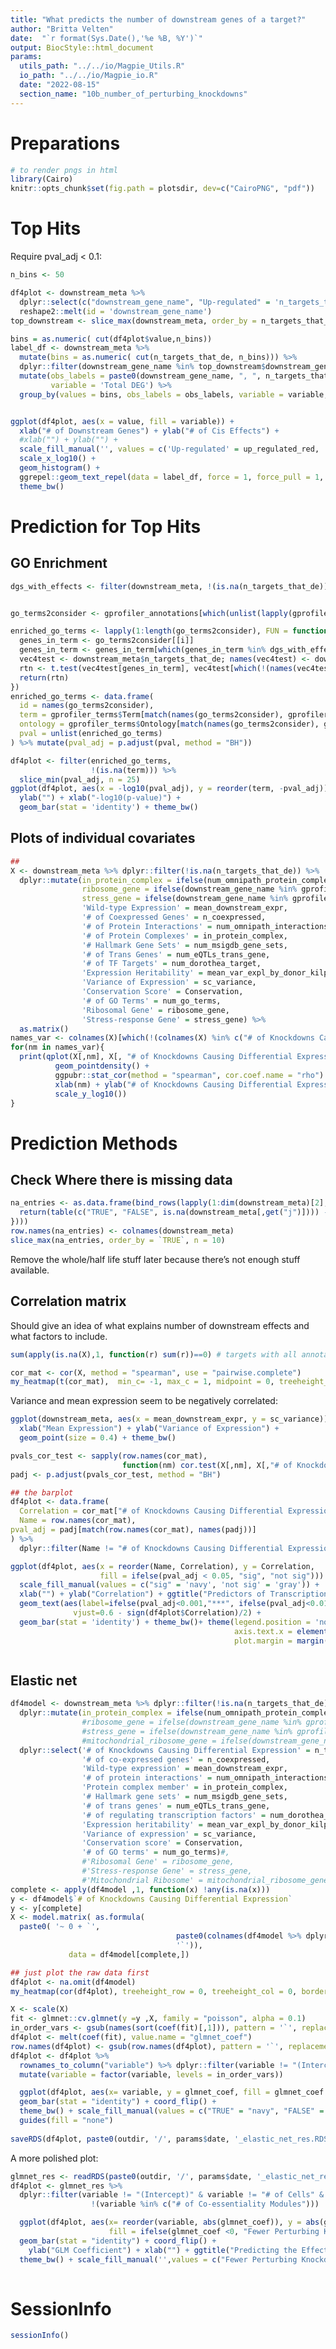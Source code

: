 ```yaml
---
title: "What predicts the number of downstream genes of a target?"
author: "Britta Velten"
date:  "`r format(Sys.Date(),'%e %B, %Y')`"
output: BiocStyle::html_document
params:
  utils_path: "../../io/Magpie_Utils.R"
  io_path: "../../io/Magpie_io.R"
  date: "2022-08-15"
  section_name: "10b_number_of_perturbing_knockdowns"
---
```


# Preparations
```r
# to render pngs in html
library(Cairo)
knitr::opts_chunk$set(fig.path = plotsdir, dev=c("CairoPNG", "pdf"))
```


# Top Hits


Require pval_adj < 0.1:

```r

n_bins <- 50

df4plot <- downstream_meta %>% 
  dplyr::select(c("downstream_gene_name", "Up-regulated" = 'n_targets_that_upregulate', "Down-regulated" = 'n_targets_that_downregulate')) %>%
  reshape2::melt(id = 'downstream_gene_name')
top_downstream <- slice_max(downstream_meta, order_by = n_targets_that_de, n = 5)

bins = as.numeric( cut(df4plot$value,n_bins))
label_df <- downstream_meta %>% 
  mutate(bins = as.numeric( cut(n_targets_that_de, n_bins))) %>%
  dplyr::filter(downstream_gene_name %in% top_downstream$downstream_gene_name) %>%
  mutate(obs_labels = paste0(downstream_gene_name, ", ", n_targets_that_de, " Perturbing Knockdowns"),
         variable = 'Total DEG') %>%
  group_by(values = bins, obs_labels = obs_labels, variable = variable, n_targets_that_de) %>% count


ggplot(df4plot, aes(x = value, fill = variable)) + 
  xlab("# of Downstream Genes") + ylab("# of Cis Effects") + 
  #xlab("") + ylab("") + 
  scale_fill_manual('', values = c('Up-regulated' = up_regulated_red, 'Down-regulated' = down_regulated_blue )) + 
  scale_x_log10() + 
  geom_histogram() + 
  ggrepel::geom_text_repel(data = label_df, force = 1, force_pull = 1, aes(label = obs_labels, y = n, x = n_targets_that_de)) +
  theme_bw() 
```


# Prediction for Top Hits

## GO Enrichment

```r
dgs_with_effects <- filter(downstream_meta, !(is.na(n_targets_that_de))) %>% .$downstream_gene_name


go_terms2consider <- gprofiler_annotations[which(unlist(lapply(gprofiler_annotations, FUN = function(x){length(which(x %in% dgs_with_effects))})) > 10)]

enriched_go_terms <- lapply(1:length(go_terms2consider), FUN = function(i){
  genes_in_term <- go_terms2consider[[i]]
  genes_in_term <- genes_in_term[which(genes_in_term %in% dgs_with_effects)]
  vec4test <- downstream_meta$n_targets_that_de; names(vec4test) <- downstream_meta$downstream_gene_name; vec4test <- vec4test[!(is.na(vec4test))]
  rtn <- t.test(vec4test[genes_in_term], vec4test[which(!(names(vec4test) %in% genes_in_term))], alternative = "greater")$p.value
  return(rtn)
})
enriched_go_terms <- data.frame(
  id = names(go_terms2consider),
  term = gprofiler_terms$Term[match(names(go_terms2consider), gprofiler_terms$GO_ID)],
  ontology = gprofiler_terms$Ontology[match(names(go_terms2consider), gprofiler_terms$GO_ID)],
  pval = unlist(enriched_go_terms)
) %>% mutate(pval_adj = p.adjust(pval, method = "BH"))

df4plot <- filter(enriched_go_terms, 
                  !(is.na(term))) %>%
  slice_min(pval_adj, n = 25)
ggplot(df4plot, aes(x = -log10(pval_adj), y = reorder(term, -pval_adj))) +
  ylab("") + xlab("-log10(p-value)") + 
  geom_bar(stat = 'identity') + theme_bw()


```


## Plots of individual covariates

```r
## 
X <- downstream_meta %>% dplyr::filter(!is.na(n_targets_that_de)) %>%
  dplyr::mutate(in_protein_complex = ifelse(num_omnipath_protein_complexes >= 1, 1, 0),
                ribosome_gene = ifelse(downstream_gene_name %in% gprofiler_annotations[['GO:0022626']], 1, 0),
                stress_gene = ifelse(downstream_gene_name %in% gprofiler_annotations[['GO:0006950']], 1, 0)) %>% dplyr::select('# of Knockdowns Causing Differential Expression' = n_targets_that_de,
                'Wild-type Expression' = mean_downstream_expr,
                '# of Coexpressed Genes' = n_coexpressed,
                '# of Protein Interactions' = num_omnipath_interactions,
                '# of Protein Complexes' = in_protein_complex,
                '# Hallmark Gene Sets' = num_msigdb_gene_sets,
                '# of Trans Genes' = num_eQTLs_trans_gene,
                '# of TF Targets' = num_dorothea_target,
                'Expression Heritability' = mean_var_expl_by_donor_kilpinen,
                'Variance of Expression' = sc_variance,
                'Conservation Score' = Conservation,
                '# of GO Terms' = num_go_terms,
                'Ribosomal Gene' = ribosome_gene,
                'Stress-response Gene' = stress_gene) %>%
  as.matrix()
names_var <- colnames(X)[which(!(colnames(X) %in% c("# of Knockdowns Causing Differential Expression", 'downstream_gene_name')))]
for(nm in names_var){
  print(qplot(X[,nm], X[, "# of Knockdowns Causing Differential Expression"]) +
          geom_pointdensity() +
          ggpubr::stat_cor(method = "spearman", cor.coef.name = "rho") +
          xlab(nm) + ylab("# of Knockdowns Causing Differential Expression") + theme_bw() +
          scale_y_log10())
}
```

# Prediction Methods
## Check Where there is missing data

```r
na_entries <- as.data.frame(bind_rows(lapply(1:dim(downstream_meta)[2], FUN = function(j){
  return(table(c("TRUE", "FALSE", is.na(downstream_meta[,get("j")]))) - 1)
})))
row.names(na_entries) <- colnames(downstream_meta)
slice_max(na_entries, order_by = `TRUE`, n = 10)
```

Remove the whole/half life stuff later because there's not enough stuff available.

## Correlation matrix

Should give an idea of what explains number of downstream effects and what factors to include.

```r
sum(apply(is.na(X),1, function(r) sum(r))==0) # targets with all annotations

cor_mat <- cor(X, method = "spearman", use = "pairwise.complete")
my_heatmap(t(cor_mat),  min_c= -1, max_c = 1, midpoint = 0, treeheight_row = 0, treeheight_col = 0)

```

Variance and mean expression seem to be negatively correlated:

```r
ggplot(downstream_meta, aes(x = mean_downstream_expr, y = sc_variance)) + 
  xlab("Mean Expression") + ylab("Variance of Expression") + 
  geom_point(size = 0.4) + theme_bw()
```

```r

pvals_cor_test <- sapply(row.names(cor_mat),
                         function(nm) cor.test(X[,nm], X[,"# of Knockdowns Causing Differential Expression"], method = "spearman")$p.value)
padj <- p.adjust(pvals_cor_test, method = "BH")

## the barplot
df4plot <- data.frame(
  Correlation = cor_mat["# of Knockdowns Causing Differential Expression", row.names(cor_mat), drop = FALSE] %>% as.vector(),
  Name = row.names(cor_mat),
pval_adj = padj[match(row.names(cor_mat), names(padj))]
) %>% 
  dplyr::filter(Name != "# of Knockdowns Causing Differential Expression")

ggplot(df4plot, aes(x = reorder(Name, Correlation), y = Correlation,
                    fill = ifelse(pval_adj < 0.05, "sig", "not sig"))) + 
  scale_fill_manual(values = c("sig" = 'navy', 'not sig' = 'gray')) +
  xlab("") + ylab("Correlation") + ggtitle("Predictors of Transcriptional Change due to Knockdown") + 
  geom_text(aes(label=ifelse(pval_adj<0.001,"***", ifelse(pval_adj<0.01,"**", ifelse(pval_adj<0.05,"*","")))), 
              vjust=0.6 - sign(df4plot$Correlation)/2) + 
  geom_bar(stat = 'identity') + theme_bw()+ theme(legend.position = 'none',
                                                  axis.text.x = element_text(angle = 45, vjust = 1, hjust=1),
                                                  plot.margin = margin(0.5,0.5,1,2, "cm"))



```












## Elastic net


```r

df4model <- downstream_meta %>% dplyr::filter(!is.na(n_targets_that_de)) %>%
  dplyr::mutate(in_protein_complex = ifelse(num_omnipath_protein_complexes >= 1, 1, 0)) %>% #,
                #ribosome_gene = ifelse(downstream_gene_name %in% gprofiler_annotations[['GO:0022626']], 1, 0),
                #stress_gene = ifelse(downstream_gene_name %in% gprofiler_annotations[['GO:0006950']], 1, 0),
                #mitochondrial_ribosome_gene = ifelse(downstream_gene_name %in% gprofiler_annotations[['GO:0005761']], 1, 0),) %>%
  dplyr::select('# of Knockdowns Causing Differential Expression' = n_targets_that_de,
                '# of co-expressed genes' = n_coexpressed,
                'Wild-type expression' = mean_downstream_expr,
                '# of protein interactions' = num_omnipath_interactions,
                'Protein complex member' = in_protein_complex,
                '# Hallmark gene sets' = num_msigdb_gene_sets,
                '# of trans genes' = num_eQTLs_trans_gene,
                '# of regulating transcription factors' = num_dorothea_source,
                'Expression heritability' = mean_var_expl_by_donor_kilpinen,
                'Variance of expression' = sc_variance,
                'Conservation score' = Conservation,
                '# of GO terms' = num_go_terms)#,
                #'Ribosomal Gene' = ribosome_gene,
                #'Stress-response Gene' = stress_gene,
                #'Mitochondrial Ribosome' = mitochondrial_ribosome_gene)
complete <- apply(df4model ,1, function(x) !any(is.na(x)))
y <- df4model$`# of Knockdowns Causing Differential Expression`
y <- y[complete]
X <- model.matrix( as.formula(
  paste0( '~ 0 + `', 
                                     paste0(colnames(df4model %>% dplyr::select(-one_of('# of Knockdowns Causing Differential Expression'))), collapse = '` + `'),
                                     '`')),
             data = df4model[complete,])

## just plot the raw data first
df4plot <- na.omit(df4model)
my_heatmap(cor(df4plot), treeheight_row = 0, treeheight_col = 0, border_col = NA)

```

```r
                                    
X <- scale(X)
fit <- glmnet::cv.glmnet(y =y ,X, family = "poisson", alpha = 0.1)
in_order_vars <- gsub(names(sort(coef(fit)[,1])), pattern = '`', replacement = '')
df4plot <- melt(coef(fit), value.name = "glmnet_coef")
row.names(df4plot) <- gsub(row.names(df4plot), pattern = '`', replacement = '')
df4plot <- df4plot %>%
  rownames_to_column("variable") %>% dplyr::filter(variable != "(Intercept)") %>%
  mutate(variable = factor(variable, levels = in_order_vars))

  ggplot(df4plot, aes(x= variable, y = glmnet_coef, fill = glmnet_coef <0)) +
  geom_bar(stat = "identity") + coord_flip() +
  theme_bw() + scale_fill_manual(values = c("TRUE" = "navy", "FALSE" = "darkred")) +
  guides(fill = "none")
  
saveRDS(df4plot, paste0(outdir, '/', params$date, '_elastic_net_res.RDS'))

```

A more polished plot:

```r
glmnet_res <- readRDS(paste0(outdir, '/', params$date, '_elastic_net_res.RDS'))
df4plot <- glmnet_res %>% 
  dplyr::filter(variable != "(Intercept)" & variable != "# of Cells" &
                  !(variable %in% c("# of Co-essentiality Modules")))

  ggplot(df4plot, aes(x= reorder(variable, abs(glmnet_coef)), y = abs(glmnet_coef), 
                      fill = ifelse(glmnet_coef <0, "Fewer Perturbing Knockdowns", "More Perturbing Knockdowns"))) +
  geom_bar(stat = "identity") + coord_flip() +
    ylab("GLM Coefficient") + xlab("") + ggtitle("Predicting the Effect Size of Knockdown") + 
  theme_bw() + scale_fill_manual('',values = c("Fewer Perturbing Knockdowns" = 'gray', "More Perturbing Knockdowns" = downstream_col)) 
  
```



# SessionInfo
```r
sessionInfo()
```



